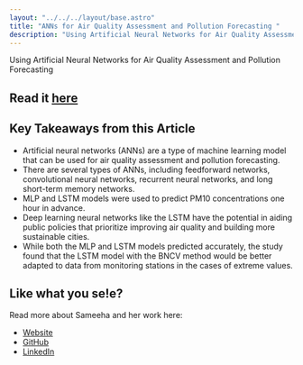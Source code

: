 ```yaml
---
layout: "../../../layout/base.astro"
title: "ANNs for Air Quality Assessment and Pollution Forecasting "
description: "Using Artificial Neural Networks for Air Quality Assessment and Pollution Forecasting"
---
```


<ContentSection title="ANNs for Air Quality Assessment and Pollution Forecasting ">

<div class='w-full'>
Using Artificial Neural Networks for Air Quality Assessment and Pollution Forecasting

## Read it [here](https://medium.com/purdue-sigai/anns-for-air-quality-assessment-and-pollution-forecasting-paper-overview-296019720be3)
    
## Key Takeaways from this Article
  * Artificial neural networks (ANNs) are a type of machine learning model that can be used for air quality assessment and pollution forecasting.
  * There are several types of ANNs, including feedforward networks, convolutional neural networks, recurrent neural networks, and long short-term memory networks.
  * MLP and LSTM models were used to predict PM10 concentrations one hour in advance.
  * Deep learning neural networks like the LSTM have the potential in aiding public policies that prioritize improving air quality and building more sustainable cities.
  * While both the MLP and LSTM models predicted accurately, the study found that the LSTM model with the BNCV method would be better adapted to data from monitoring stations in the cases of extreme values.

## Like what you se!e? 
  Read more about Sameeha and her work here:
  * [Website](https://sameehaafr.super.site/)    
  * [GitHub](https://github.com/sameehaafr)
  * [LinkedIn](https://www.linkedin.com/in/sameeha-afrulbasha/)



</div>

</ContentSection>
